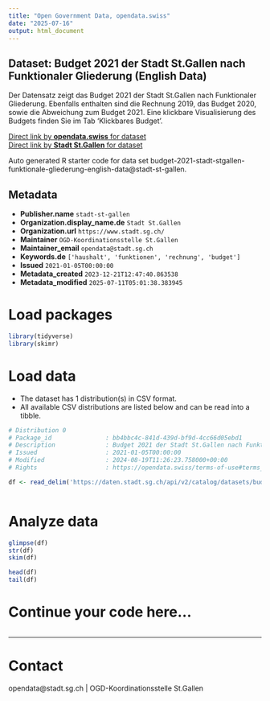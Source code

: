 ```yaml
---
title: "Open Government Data, opendata.swiss"
date: "2025-07-16"
output: html_document
---
```


## Dataset: Budget 2021 der Stadt St.Gallen nach Funktionaler Gliederung (English Data)

Der Datensatz zeigt das Budget 2021 der Stadt St.Gallen nach Funktionaler Gliederung. Ebenfalls enthalten sind die Rechnung 2019, das Budget 2020, sowie die Abweichung zum Budget 2021. Eine klickbare Visualisierung des Budgets finden Sie im Tab 'Klickbares Budget'.

[Direct link by **opendata.swiss** for dataset](https://opendata.swiss/de/dataset/budget-2021-der-stadt-st-gallen-nach-funktionaler-gliederung-english-data)<br>
[Direct link by **Stadt St.Gallen** for dataset](https://daten.stadt.sg.ch/explore/dataset/budget-2021-stadt-stgallen-funktionale-gliederung-english-data/)

Auto generated R starter code for data set budget-2021-stadt-stgallen-funktionale-gliederung-english-data@stadt-st-gallen.

## Metadata

- **Publisher.name** `stadt-st-gallen`
- **Organization.display_name.de** `Stadt St.Gallen`
- **Organization.url** `https://www.stadt.sg.ch/`
- **Maintainer** `OGD-Koordinationsstelle St.Gallen`
- **Maintainer_email** `opendata@stadt.sg.ch`
- **Keywords.de** `['haushalt', 'funktionen', 'rechnung', 'budget']`
- **Issued** `2021-01-05T00:00:00`
- **Metadata_created** `2023-12-21T12:47:40.863538`
- **Metadata_modified** `2025-07-11T05:01:38.383945`


# Load packages

```r

library(tidyverse)
library(skimr)

```

# Load data

-   The dataset has 1 distribution(s) in CSV format.
-   All available CSV distributions are listed below and can be read into a tibble.

```r

# Distribution 0
# Package_id               : bb4bbc4c-841d-439d-bf9d-4cc66d05ebd1
# Description              : Budget 2021 der Stadt St.Gallen nach Funktionaler Gliederung (English Data) (csv)
# Issued                   : 2021-01-05T00:00:00
# Modified                 : 2024-08-19T11:26:23.758000+00:00
# Rights                   : https://opendata.swiss/terms-of-use#terms_by

df <- read_delim('https://daten.stadt.sg.ch/api/v2/catalog/datasets/budget-2021-stadt-stgallen-funktionale-gliederung-english-data/exports/csv?use_labels=true')



```

# Analyze data

```r

glimpse(df)
str(df)
skim(df)

head(df)
tail(df)

```

# Continue your code here...

```r

```

------------------------------------------------------------------------

# Contact

opendata@stadt.sg.ch | OGD-Koordinationsstelle St.Gallen
